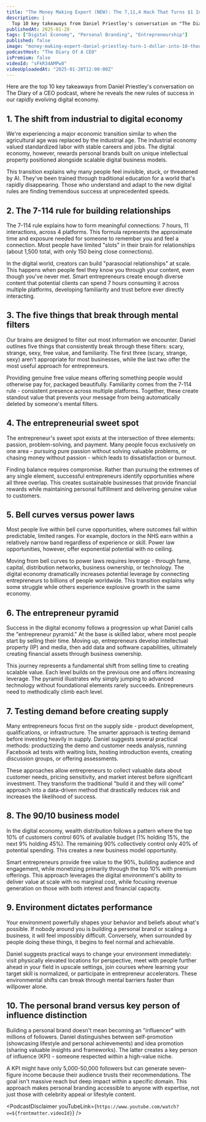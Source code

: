 ```yaml
---
title: "The Money Making Expert (NEW): The 7,11,4 Hack That Turns $1 Into $10K Per Month! Daniel Priestley"
description: |
  Top 10 key takeaways from Daniel Priestley's conversation on "The Diary of a CEO" podcast, where he reveals the new rules of success in our rapidly evolving digital economy.
publishedAt: 2025-01-20
tags: ["Digital Economy", "Personal Branding", "Entrepreneurship"]
published: false
image: "money-making-expert-daniel-priestley-turn-1-dollar-into-10-thousand-dollar-per-month.jpg"
podcastHost: "The Diary Of A CEO"
isPremium: false
videoId: "sFkR34AMPw8"
videoUploadedAt: "2025-01-20T12:00:00Z"
---
```



<PodcastSummaryPageLayout frontmatter={frontmatter}>

Here are the top 10 key takeaways from Daniel Priestley's conversation on The Diary of a CEO podcast, where he reveals the new rules of success in our rapidly evolving digital economy.

## 1. The shift from industrial to digital economy

We're experiencing a major economic transition similar to when the agricultural age was replaced by the industrial age. The industrial economy valued standardized labor with stable careers and jobs. The digital economy, however, rewards personal brands built on unique intellectual property positioned alongside scalable digital business models.

This transition explains why many people feel invisible, stuck, or threatened by AI. They've been trained through traditional education for a world that's rapidly disappearing. Those who understand and adapt to the new digital rules are finding tremendous success at unprecedented speeds.

## 2. The 7-114 rule for building relationships

The 7-114 rule explains how to form meaningful connections: 7 hours, 11 interactions, across 4 platforms. This formula represents the approximate time and exposure needed for someone to remember you and feel a connection. Most people have limited "slots" in their brain for relationships (about 1,500 total, with only 150 being close connections).

In the digital world, creators can build "parasocial relationships" at scale. This happens when people feel they know you through your content, even though you've never met. Smart entrepreneurs create enough diverse content that potential clients can spend 7 hours consuming it across multiple platforms, developing familiarity and trust before ever directly interacting.

## 3. The five things that break through mental filters

Our brains are designed to filter out most information we encounter. Daniel outlines five things that consistently break through these filters: scary, strange, sexy, free value, and familiarity. The first three (scary, strange, sexy) aren't appropriate for most businesses, while the last two offer the most useful approach for entrepreneurs.

Providing genuine free value means offering something people would otherwise pay for, packaged beautifully. Familiarity comes from the 7-114 rule - consistent presence across multiple platforms. Together, these create standout value that prevents your message from being automatically deleted by someone's mental filters.

## 4. The entrepreneurial sweet spot

The entrepreneur's sweet spot exists at the intersection of three elements: passion, problem-solving, and payment. Many people focus exclusively on one area - pursuing pure passion without solving valuable problems, or chasing money without passion - which leads to dissatisfaction or burnout.

Finding balance requires compromise. Rather than pursuing the extremes of any single element, successful entrepreneurs identify opportunities where all three overlap. This creates sustainable businesses that provide financial rewards while maintaining personal fulfillment and delivering genuine value to customers.

## 5. Bell curves versus power laws

Most people live within bell curve opportunities, where outcomes fall within predictable, limited ranges. For example, doctors in the NHS earn within a relatively narrow band regardless of experience or skill. Power law opportunities, however, offer exponential potential with no ceiling.

Moving from bell curves to power laws requires leverage - through fame, capital, distribution networks, business ownership, or technology. The digital economy dramatically increases potential leverage by connecting entrepreneurs to billions of people worldwide. This transition explains why some struggle while others experience explosive growth in the same economy.

## 6. The entrepreneur pyramid

Success in the digital economy follows a progression up what Daniel calls the "entrepreneur pyramid." At the base is skilled labor, where most people start by selling their time. Moving up, entrepreneurs develop intellectual property (IP) and media, then add data and software capabilities, ultimately creating financial assets through business ownership.

This journey represents a fundamental shift from selling time to creating scalable value. Each level builds on the previous one and offers increasing leverage. The pyramid illustrates why simply jumping to advanced technology without foundational elements rarely succeeds. Entrepreneurs need to methodically climb each level.

## 7. Testing demand before creating supply

Many entrepreneurs focus first on the supply side - product development, qualifications, or infrastructure. The smarter approach is testing demand before investing heavily in supply. Daniel suggests several practical methods: productizing the demo and customer needs analysis, running Facebook ad tests with waiting lists, hosting introduction events, creating discussion groups, or offering assessments.

These approaches allow entrepreneurs to collect valuable data about customer needs, pricing sensitivity, and market interest before significant investment. They transform the traditional "build it and they will come" approach into a data-driven method that drastically reduces risk and increases the likelihood of success.

## 8. The 90/10 business model

In the digital economy, wealth distribution follows a pattern where the top 10% of customers control 60% of available budget (1% holding 15%, the next 9% holding 45%). The remaining 90% collectively control only 40% of potential spending. This creates a new business model opportunity.

Smart entrepreneurs provide free value to the 90%, building audience and engagement, while monetizing primarily through the top 10% with premium offerings. This approach leverages the digital environment's ability to deliver value at scale with no marginal cost, while focusing revenue generation on those with both interest and financial capacity.

## 9. Environment dictates performance

Your environment powerfully shapes your behavior and beliefs about what's possible. If nobody around you is building a personal brand or scaling a business, it will feel impossibly difficult. Conversely, when surrounded by people doing these things, it begins to feel normal and achievable.

Daniel suggests practical ways to change your environment immediately: visit physically elevated locations for perspective, meet with people further ahead in your field in upscale settings, join courses where learning your target skill is normalized, or participate in entrepreneur accelerators. These environmental shifts can break through mental barriers faster than willpower alone.

## 10. The personal brand versus key person of influence distinction

Building a personal brand doesn't mean becoming an "influencer" with millions of followers. Daniel distinguishes between self-promotion (showcasing lifestyle and personal achievements) and idea promotion (sharing valuable insights and frameworks). The latter creates a key person of influence (KPI) - someone respected within a high-value niche.

A KPI might have only 5,000-50,000 followers but can generate seven-figure income because their audience trusts their recommendations. The goal isn't massive reach but deep impact within a specific domain. This approach makes personal branding accessible to anyone with expertise, not just those with celebrity appeal or lifestyle content.

<PodcastDisclaimer
  youTubeLink={`https://www.youtube.com/watch?v=${frontmatter.videoId}`}
/>

</PodcastSummaryPageLayout>
